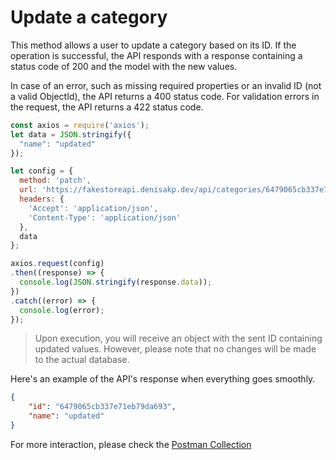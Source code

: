 # Update a category

This method allows a user to update a category based on its ID. If the operation is successful,
the API responds with a response containing a status code of 200 and the model with the new values.

In case of an error, such as missing required properties or an invalid ID (not a valid ObjectId),
the API returns a 400 status code. For validation errors in the request, the API returns a 422 status code.

```js copy showLineNumbers filename="categories/patch-category.js"
const axios = require('axios');
let data = JSON.stringify({
  "name": "updated"
});

let config = {
  method: 'patch',
  url: 'https://fakestoreapi.denisakp.dev/api/categories/6479065cb337e71eb79da693',
  headers: {
    'Accept': 'application/json',
    'Content-Type': 'application/json'
  },
  data
};

axios.request(config)
.then((response) => {
  console.log(JSON.stringify(response.data));
})
.catch((error) => {
  console.log(error);
});

```

> Upon execution, you will receive an object with the sent ID containing updated values. However, please note that no changes will be made to the actual database.

Here's an example of the API's response when everything goes smoothly.

```json copy filename="API Response"
{
    "id": "6479065cb337e71eb79da693",
    "name": "updated"
}
```

For more interaction, please check the [Postman Collection](https://postman.com)
